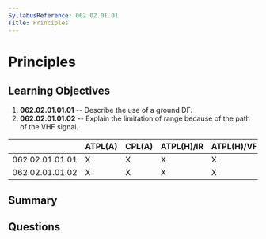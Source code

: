 ```yaml
---
SyllabusReference: 062.02.01.01
Title: Principles
---
```


# Principles

## Learning Objectives

1.  **062.02.01.01.01** -- Describe the use of a ground DF.
2.  **062.02.01.01.02** -- Explain the limitation of range because of the path of
    the VHF signal.

|                 | ATPL(A) | CPL(A) | ATPL(H)/IR | ATPL(H)/VFR | CPL(H) | IR | CBIR(A) |
| --------------- | ------- | ------ | ---------- | ----------- | ------ | -- | ------- |
| 062.02.01.01.01 | X       | X      | X          | X           | X      | X  |         |
| 062.02.01.01.02 | X       | X      | X          | X           | X      | X  |         |

## Summary

## Questions
